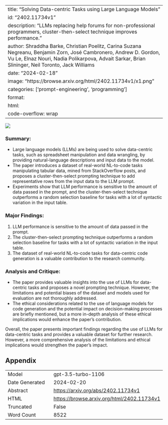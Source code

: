 
---
title: "Solving Data-centric Tasks using Large Language Models"
id: "2402.11734v1"
description: "LLMs replacing help forums for non-professional programmers, cluster-then-select technique improves performance."
author: Shraddha Barke, Christian Poelitz, Carina Suzana Negreanu, Benjamin Zorn, José Cambronero, Andrew D. Gordon, Vu Le, Elnaz Nouri, Nadia Polikarpova, Advait Sarkar, Brian Slininger, Neil Toronto, Jack Williams
date: "2024-02-18"
image: "https://browse.arxiv.org/html/2402.11734v1/x1.png"
categories: ['prompt-engineering', 'programming']
format:
  html:
    code-overflow: wrap
---

![](https://browse.arxiv.org/html/2402.11734v1/x1.png)

### **Summary:**
- Large language models (LLMs) are being used to solve data-centric tasks, such as spreadsheet manipulation and data wrangling, by providing natural-language descriptions and input data to the model.
- The paper introduces a dataset of real-world NL-to-code tasks manipulating tabular data, mined from StackOverflow posts, and proposes a cluster-then-select prompting technique to add representative rows from the input data to the LLM prompt.
- Experiments show that LLM performance is sensitive to the amount of data passed in the prompt, and the cluster-then-select technique outperforms a random selection baseline for tasks with a lot of syntactic variation in the input table.

### **Major Findings:**
1. LLM performance is sensitive to the amount of data passed in the prompt.
2. The cluster-then-select prompting technique outperforms a random selection baseline for tasks with a lot of syntactic variation in the input table.
3. The dataset of real-world NL-to-code tasks for data-centric code generation is a valuable contribution to the research community.

### **Analysis and Critique:**
- The paper provides valuable insights into the use of LLMs for data-centric tasks and proposes a novel prompting technique. However, the limitations and potential biases of the dataset and models used for evaluation are not thoroughly addressed.
- The ethical considerations related to the use of language models for code generation and the potential impact on decision-making processes are briefly mentioned, but a more in-depth analysis of these ethical implications would enhance the paper's contribution.

Overall, the paper presents important findings regarding the use of LLMs for data-centric tasks and provides a valuable dataset for further research. However, a more comprehensive analysis of the limitations and ethical implications would strengthen the paper's impact.

## Appendix

|          |          |
|----------|----------|
| Model     | gpt-3.5-turbo-1106       |
| Date Generated     | 2024-02-20       |
| Abstract | [https://arxiv.org/abs/2402.11734v1](https://arxiv.org/abs/2402.11734v1)        |
| HTML     | [https://browse.arxiv.org/html/2402.11734v1](https://browse.arxiv.org/html/2402.11734v1)       |
| Truncated       | False       |
| Word Count       | 8522       |